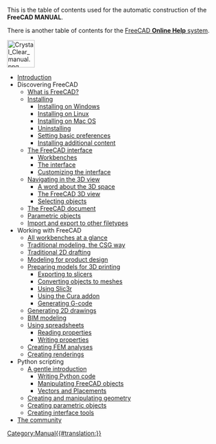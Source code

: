 <noinclude>This is the table of contents used for the automatic construction of the '''FreeCAD MANUAL'''.

There is another table of contents for the [[Online_Help_Toc|FreeCAD '''Online Help''' system]].


[[Image:Crystal Clear manual.png|64px|left]]{{clear}}</noinclude>
* [[Manual:Introduction|Introduction]]
* Discovering FreeCAD
** [[Manual:What is FreeCAD|What is FreeCAD?]]
** [[Manual:Installing|Installing]]
*** [[Manual:Installing#installing_on_Windows|Installing on Windows]]
*** [[Manual:Installing#Installing_on_Linux|Installing on Linux]]
*** [[Manual:Installing#Installing_on_Mac_OS|Installing on Mac OS]]
*** [[Manual:Installing#Uninstalling|Uninstalling]]
*** [[Manual:Installing#Setting_basic_preferences|Setting basic preferences]]
*** [[Manual:Installing#Installing_additional_content|Installing additional content]]
** [[Manual:The FreeCAD Interface|The FreeCAD interface]]
*** [[Manual:The FreeCAD Interface#Workbenches|Workbenches]]
*** [[Manual:The FreeCAD Interface#The_interface|The interface]]
*** [[Manual:The FreeCAD Interface#Customizing_the_interface|Customizing the interface]]
** [[Manual:Navigating in the 3D view|Navigating in the 3D view]]
*** [[Manual:Navigating in the 3D view#A_word_about_the_3D_space|A word about the 3D space]]
*** [[Manual:Navigating in the 3D view#The_FreeCAD_3D_view|The FreeCAD 3D view]]
*** [[Manual:Navigating in the 3D view#Selecting_objects|Selecting objects]]
** [[Manual:The FreeCAD document|The FreeCAD document]]
** [[Manual:Parametric objects|Parametric objects]]
** [[Manual:Import and export to other filetypes|Import and export to other filetypes]]
* Working with FreeCAD
** [[Manual:All workbenches at a glance|All workbenches at a glance]]
** [[Manual:Traditional modeling, the CSG way|Traditional modeling, the CSG way]]
** [[Manual:Traditional 2D drafting|Traditional 2D drafting]]
** [[Manual:Modeling for product design|Modeling for product design]]
** [[Manual:Preparing models for 3D printing|Preparing models for 3D printing]]
*** [[Manual:Preparing models for 3D printing#Exporting_to_slicers|Exporting to slicers]]
*** [[Manual:Preparing models for 3D printing#Converting_objects_to_meshes|Converting objects to meshes]]
*** [[Manual:Preparing models for 3D printing#Using_Slic3r|Using Slic3r]]
*** [[Manual:Preparing models for 3D printing#Using_the_Cura_addon|Using the Cura addon]]
*** [[Manual:Preparing models for 3D printing#Generating_G-code|Generating G-code]]
** [[Manual:Generating 2D drawings|Generating 2D drawings]]
** [[Manual:BIM modeling|BIM modeling]]
** [[Manual:Using spreadsheets|Using spreadsheets]]
*** [[Manual:Using spreadsheets#Reading_properties|Reading properties]]
*** [[Manual:Using spreadsheets#Writing_properties|Writing properties]]
** [[Manual:Creating FEM analyses|Creating FEM analyses]]
** [[Manual:Creating renderings|Creating renderings]]
* Python scripting
** [[Manual:A gentle introduction|A gentle introduction]]
*** [[Manual:A gentle introduction#Writing_Python_code|Writing Python code]]
*** [[Manual:A gentle introduction#Manipulating_FreeCAD_objects|Manipulating FreeCAD objects]]
*** [[Manual:A gentle introduction#Vectors_and_Placements|Vectors and Placements]]
** [[Manual:Creating and manipulating geometry|Creating and manipulating geometry]]
** [[Manual:Creating parametric objects|Creating parametric objects]]
** [[Manual:Creating interface tools|Creating interface tools]]
* [[Manual:The Community|The community]]


<noinclude></noinclude>
[[Category:Manual{{#translation:}}]]